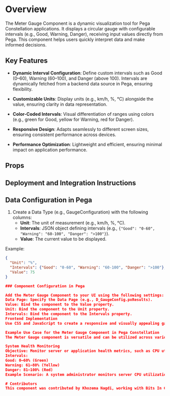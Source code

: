 
<Meta title="Meter Gauge Component" />

# Overview

The Meter Gauge Component is a dynamic visualization tool for Pega Constellation applications. It displays a circular gauge with configurable intervals (e.g., Good, Warning, Danger), receiving input values directly from Pega. This component helps users quickly interpret data and make informed decisions.

## Key Features

- **Dynamic Interval Configuration**: Define custom intervals such as Good (0–60), Warning (60–100), and Danger (above 100). Intervals are dynamically fetched from a backend data source in Pega, ensuring flexibility.

- **Customizable Units**: Display units (e.g., km/h, %, °C) alongside the value, ensuring clarity in data representation.
- **Color-Coded Intervals**: Visual differentiation of ranges using colors (e.g., green for Good, yellow for Warning, red for Danger).
- **Responsive Design**: Adapts seamlessly to different screen sizes, ensuring consistent performance across devices.
- **Performance Optimization**: Lightweight and efficient, ensuring minimal impact on application performance.

## Props

<Controls>
  <Story name="Basic" />
  <Story name="With Dynamic Intervals" />
  <Story name="With Custom Colors" />
</Controls>

## Deployment and Integration Instructions

## Data Configuration in Pega

1. Create a Data Type (e.g., GaugeConfiguration) with the following columns:
   - **Unit**: The unit of measurement (e.g., km/h, %, °C).
   - **Intervals**: JSON object defining intervals (e.g., `{"Good": "0-60", "Warning": "60-100", "Danger": ">100"}`).
   - **Value**: The current value to be displayed.

Example:
```json
{
  "Unit": "%",
  "Intervals": {"Good": "0-60", "Warning": "60-100", "Danger": ">100"},
  "Value": 75
}

### Component Configuration in Pega

Add the Meter Gauge Component to your UI using the following settings:
Data Page: Specify the Data Page (e.g., D_GaugeConfig.pxResults).
Value: Bind the component to the Value property.
Unit: Bind the component to the Unit property.
Intervals: Bind the component to the Intervals property.
Frontend Implementation
Use CSS and JavaScript to create a responsive and visually appealing gauge. The following React component implementation demonstrates how to render the Meter Gauge with dynamic intervals, color-coded ranges, and smooth animations.

Example Use Case for the Meter Gauge Component in Pega Constellation
The Meter Gauge component is versatile and can be utilized across various scenarios to enhance data visualization and support decision-making. Below are examples of practical use cases:

System Health Monitoring
Objective: Monitor server or application health metrics, such as CPU utilization, memory usage, or disk space.
Intervals:
Good: 0–60% (Green)
Warning: 61–80% (Yellow)
Danger: 81–100% (Red)
Example Scenario: A system administrator monitors server CPU utilization through a dashboard. The Meter Gauge shows the CPU usage percentage in real-time, changing color to yellow or red as thresholds are crossed, allowing for proactive issue resolution.

# Contributors
This component was contributed by Khozema Nagdi, working with Bits In Glass.
